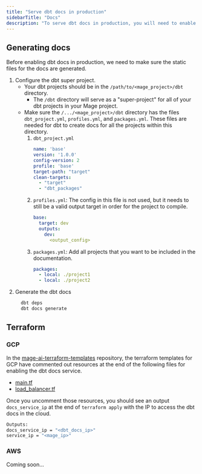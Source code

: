 ```yaml
---
title: "Serve dbt docs in production"
sidebarTitle: "Docs"
description: "To serve dbt docs in production, you will need to enable a container to host the dbt docs webserver in the cloud service you are using."
---
```


## Generating docs

Before enabling dbt docs in production, we need to make sure the static files for the docs are generated.

1. Configure the dbt super project.
    * Your dbt projects should be in the `/path/to/<mage_project>/dbt` directory.
        * The `/dbt` directory will serve as a "super-project" for all of your dbt projects in your Mage project.
    * Make sure the `/.../<mage_project>/dbt` directory has the files `dbt_project.yml`, `profiles.yml`, and `packages.yml`. These files are needed for dbt to create docs for all the projects within this directory.
        1. `dbt_project.yml`
            ```yaml
            name: 'base'
            version: '1.0.0'
            config-version: 2
            profile: 'base'
            target-path: "target"
            clean-targets:
              - "target"
              - "dbt_packages"
            ```
        1. `profiles.yml`: The config in this file is not used, but it needs to still be a valid output target in order for the project to compile.
            ```yaml
            base:
              target: dev
              outputs:
                dev:
                  <output_config>
            ```
        1. `packages.yml`: Add all projects that you want to be included in the documentation.
            ```yaml
            packages:
              - local: ./project1
              - local: ./project2
            ```
2. Generate the dbt docs
    ```bash
      dbt deps
      dbt docs generate
    ```


## Terraform

### GCP

In the [mage-ai-terraform-templates](https://github.com/mage-ai/mage-ai-terraform-templates) repository, the terraform templates for GCP have commented out resources at the end of the following files for enabling the dbt docs service.
* [main.tf](https://github.com/mage-ai/mage-ai-terraform-templates/blob/master/gcp/main.tf#L184)
* [load_balancer.tf](https://github.com/mage-ai/mage-ai-terraform-templates/blob/master/gcp/load_balancer.tf#L81)

Once you uncomment those resources, you should see an output `docs_service_ip` at the end of `terraform apply` with the IP to access the dbt docs in the cloud.

```bash
Outputs:
docs_service_ip = "<dbt_docs_ip>"
service_ip = "<mage_ip>"
```

### AWS

Coming soon...
